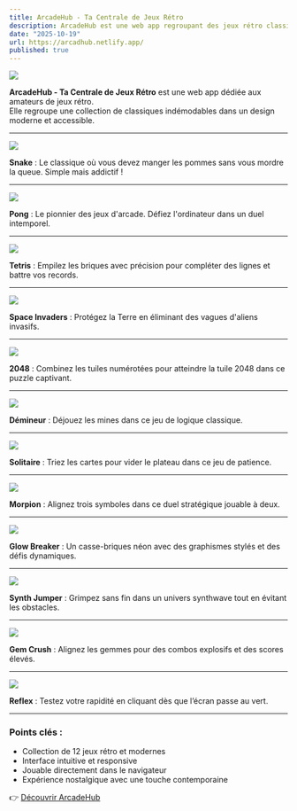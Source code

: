 ```yaml
---
title: ArcadeHub - Ta Centrale de Jeux Rétro
description: ArcadeHub est une web app regroupant des jeux rétro classiques comme Snake, Pong, Tetris, Space Invaders, 2048, Démineur, Solitaire, Morpion, Glow Breaker, Synth Jumper, Gem Crush, et Reflex. Revivez l'âge d'or des arcades dans un seul hub !
date: "2025-10-19"
url: https://arcadhub.netlify.app/
published: true
---
```


[![](/arcadehub/arcadehub.png)](https://arcadhub.netlify.app/)

**ArcadeHub - Ta Centrale de Jeux Rétro** est une web app dédiée aux amateurs de jeux rétro.  
Elle regroupe une collection de classiques indémodables dans un design moderne et accessible.

---

[![](/arcadehub/snake.png)](https://arcadhub.netlify.app/)

**Snake** : Le classique où vous devez manger les pommes sans vous mordre la queue. Simple mais addictif !

---

[![](/arcadehub/pong.png)](https://arcadhub.netlify.app/)

**Pong** : Le pionnier des jeux d'arcade. Défiez l'ordinateur dans un duel intemporel.

---

[![](/arcadehub/tetris.png)](https://arcadhub.netlify.app/)

**Tetris** : Empilez les briques avec précision pour compléter des lignes et battre vos records.

---

[![](/arcadehub/spaceinvaders.png)](https://arcadhub.netlify.app/)

**Space Invaders** : Protégez la Terre en éliminant des vagues d'aliens invasifs.

---

[![](/arcadehub/2048.png)](https://arcadhub.netlify.app/)

**2048** : Combinez les tuiles numérotées pour atteindre la tuile 2048 dans ce puzzle captivant.

---

[![](/arcadehub/minesweeper.png)](https://arcadhub.netlify.app/)

**Démineur** : Déjouez les mines dans ce jeu de logique classique.

---

[![](/arcadehub/solitaire.png)](https://arcadhub.netlify.app/)

**Solitaire** : Triez les cartes pour vider le plateau dans ce jeu de patience.

---

[![](/arcadehub/tic-tac-toe.png)](https://arcadhub.netlify.app/)

**Morpion** : Alignez trois symboles dans ce duel stratégique jouable à deux.

---

[![](/arcadehub/glowbreaker.png)](https://arcadhub.netlify.app/)

**Glow Breaker** : Un casse-briques néon avec des graphismes stylés et des défis dynamiques.

---

[![](/arcadehub/synthjumper.png)](https://arcadhub.netlify.app/)

**Synth Jumper** : Grimpez sans fin dans un univers synthwave tout en évitant les obstacles.

---

[![](/arcadehub/gemcrush.png)](https://arcadhub.netlify.app/)

**Gem Crush** : Alignez les gemmes pour des combos explosifs et des scores élevés.

---

[![](/arcadehub/reflex.png)](https://arcadhub.netlify.app/)

**Reflex** : Testez votre rapidité en cliquant dès que l’écran passe au vert.

---

### Points clés :
- Collection de 12 jeux rétro et modernes  
- Interface intuitive et responsive  
- Jouable directement dans le navigateur  
- Expérience nostalgique avec une touche contemporaine  

👉 [Découvrir ArcadeHub](https://arcadhub.netlify.app/)